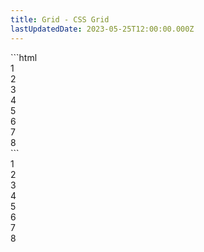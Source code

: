 ```yaml
---
title: Grid - CSS Grid
lastUpdatedDate: 2023-05-25T12:00:00.000Z
---
```


<div className="lg:max-w-600 xl:max-w-800 2xl:max-w-1000">
  <Section heading="CSS Grid" width="full">
    ```html
    <div class="overflow-hidden">
      <div class="grid grid-cols-3 grid-gap">
        <div class="bg-sky-light flex justify-center items-center rs-p-3 type-3 font-bold">
          1
        </div>
        <div class="bg-sky-light flex justify-center items-center rs-p-3 type-3 font-bold">
          2
        </div>
        <div class="bg-sky-light flex justify-center items-center rs-p-3 type-3 font-bold">
          3
        </div>
        <div class="col-span-2 bg-sky-dark text-white flex justify-center items-center rs-p-3 type-3 font-bold">
          4
        </div>
        <div class="bg-sky-light flex justify-center items-center rs-p-3 type-3 font-bold">
          5
        </div>
        <div class="bg-sky-light flex justify-center items-center rs-p-3 type-3 font-bold">
          6
        </div>
        <div class="col-span-2 bg-sky-dark text-white flex justify-center items-center rs-p-3 type-3 font-bold">
          7
        </div>
        <div class="col-span-3 bg-sky text-white flex justify-center items-center rs-p-3 type-3 font-bold">
          8
        </div>
      </div>
    </div>
    ```
    <div class="overflow-hidden">
      <div class="grid grid-cols-3 grid-gap">
        <div class="bg-sky-light flex justify-center items-center rs-p-3 type-3 font-bold">
          1
        </div>
        <div class="bg-sky-light flex justify-center items-center rs-p-3 type-3 font-bold">
          2
        </div>
        <div class="bg-sky-light flex justify-center items-center rs-p-3 type-3 font-bold">
          3
        </div>
        <div class="col-span-2 bg-sky-dark text-white flex justify-center items-center rs-p-3 type-3 font-bold">
          4
        </div>
        <div class="bg-sky-light flex justify-center items-center rs-p-3 type-3 font-bold">
          5
        </div>
        <div class="bg-sky-light flex justify-center items-center rs-p-3 type-3 font-bold">
          6
        </div>
        <div class="col-span-2 bg-sky-dark text-white flex justify-center items-center rs-p-3 type-3 font-bold">
          7
        </div>
        <div class="col-span-3 bg-sky text-white flex justify-center items-center rs-p-3 type-3 font-bold">
          8
        </div>
      </div>
    </div>
  </Section>
</div>
